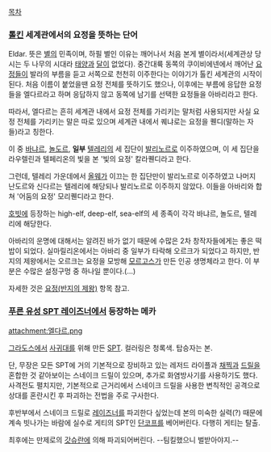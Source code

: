 [[목차]]

=== [[톨킨]] 세계관에서의 요정을 뜻하는 단어 ===
Eldar. 뜻은 [[별]]의 민족이며, 하필 별인 이유는 깨어나서 처음 본게 별이라서(세계관상 당시는 두 나무의 시대라 [[태양]]과 [[달]]이 없었다). 중간대륙 동쪽의 쿠이비에넨에서 깨어난 [[요정]]들이 발라의 부름을 듣고 서쪽으로 천천히 이주한다는 이야기가 톨킨 세계관의 시작이 된다. 처음 이름이 붙었을땐 요정 전체를 뜻하기도 했으나, 이후에는 부름에 응답한 요정들을 엘다르라고 하며 응답하지 않고 동쪽에 남기를 선택한 요정들을 아바리라고 한다.

따라서, 엘다르는 흔히 세계관 내에서 요정 전체를 가리키는 말처럼 사용되지만 사실 요정 전체를 가리키는 말은 따로 있으며 세계관 내에서 퀘냐로는 요정을 퀜디(말하는 자들)라고 칭한다.

이 중 [[바냐르]], [[놀도르]], '''일부''' [[텔레리]]의 세 집단이 [[발리노르]]로 이주하였으며, 이 세 집단을 라우렐린과 텔페리온의 빛을 본 '빛의 요정' 칼라퀜디라고 한다. 

그런데, 텔레리 가운데에서 [[올웨]]가 이끄는 한 집단만이 발리노르로 이주하였고 나머지 난도르와 신다르는 텔레리에 해당되나 발리노르로 이주하지 않았다. 이들을 아바리와 합쳐 '어둠의 요정' 모리퀜디라고 한다.

[[호빗]]에 등장하는 high-elf, deep-elf, sea-elf의 세 종족이 각각 바냐르, 놀도르, 텔레리에 해당한다.

아바리의 운명에 대해서는 알려진 바가 없기 때문에 수많은 2차 창작자들에게는 좋은 떡밥이 되었다. 실마릴리온에서는 아바리 중 일부가 타락해 오르크가 되었다고 하지만, 반지의 제왕에서는 오르크는 요정을 모방해 [[모르고스]]가 만든 인공 생명체라고 한다. 이 부분은 수많은 설정구멍 중 하나일 뿐이다.(...)

자세한 것은 [[요정(반지의 제왕)]] 항목 참고.

=== [[푸른 유성 SPT 레이즈너]]에서 등장하는 메카 ===
attachment:엘다르.png

[[그라도스]]에서 [[사귀대]]를 위해 만든 [[SPT]]. 컬러링은 청록색. 탑승자는 본. 

단, 무장은 모든 SPT에 거의 기본적으로 장비하고 있는 레저드 라이플과 [[채찍]]과 [[드릴]]을 혼합한 것 같아보이는 스네이크 드릴이 있으며, 추가로 화염방사기를 사용하기도 했다. 사격전도 펼치지만, 기본적으로 근거리에서 스네이크 드릴을 사용한 변칙적인 공격으로 상대를 혼란시킨 후 파괴하는 전법을 주로 구사한다. 

후반부에서 스네이크 드릴로 [[레이즈너]]를 파괴한다 싶었는데 본의 미숙한 실력(?) 때문에 계속 빗나가는 바람에 실수로 게티의 SPT인 [[단코프]]를 베어버린다. 다행히 게티는 탈출. 

최후에는 만제로의 [[갓슈란]]에 의해 파괴되어버린다. --팀킬했으니 벌받아야지.-- 
